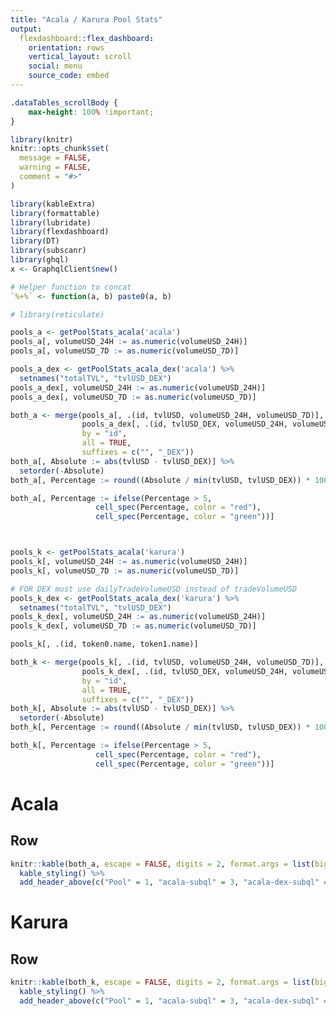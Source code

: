 ```yaml
---
title: "Acala / Karura Pool Stats"
output:
  flexdashboard::flex_dashboard:
    orientation: rows
    vertical_layout: scroll
    social: menu
    source_code: embed
---
```


```css
.dataTables_scrollBody {
    max-height: 100% !important;
}
```

```r

library(knitr)
knitr::opts_chunk$set(
  message = FALSE,
  warning = FALSE,
  comment = "#>"
)

library(kableExtra)
library(formattable)
library(lubridate)
library(flexdashboard)
library(DT)
library(subscanr)
library(ghql)
x <- GraphqlClient$new()

# Helper function to concat
`%+%` <- function(a, b) paste0(a, b)

# library(reticulate)

```

```r

pools_a <- getPoolStats_acala('acala')
pools_a[, volumeUSD_24H := as.numeric(volumeUSD_24H)]
pools_a[, volumeUSD_7D := as.numeric(volumeUSD_7D)]

pools_a_dex <- getPoolStats_acala_dex('acala') %>%
  setnames("totalTVL", "tvlUSD_DEX")
pools_a_dex[, volumeUSD_24H := as.numeric(volumeUSD_24H)]
pools_a_dex[, volumeUSD_7D := as.numeric(volumeUSD_7D)]

both_a <- merge(pools_a[, .(id, tvlUSD, volumeUSD_24H, volumeUSD_7D)],
                pools_a_dex[, .(id, tvlUSD_DEX, volumeUSD_24H, volumeUSD_7D)],
                by = "id",
                all = TRUE,
                suffixes = c("", "_DEX"))
both_a[, Absolute := abs(tvlUSD - tvlUSD_DEX)] %>% 
  setorder(-Absolute)
both_a[, Percentage := round((Absolute / min(tvlUSD, tvlUSD_DEX)) * 100, 1)]

both_a[, Percentage := ifelse(Percentage > 5, 
                   cell_spec(Percentage, color = "red"), 
                   cell_spec(Percentage, color = "green"))]



pools_k <- getPoolStats_acala('karura')
pools_k[, volumeUSD_24H := as.numeric(volumeUSD_24H)]
pools_k[, volumeUSD_7D := as.numeric(volumeUSD_7D)]

# FOR DEX must use dailyTradeVolumeUSD instead of tradeVolumeUSD
pools_k_dex <- getPoolStats_acala_dex('karura') %>%
  setnames("totalTVL", "tvlUSD_DEX")
pools_k_dex[, volumeUSD_24H := as.numeric(volumeUSD_24H)]
pools_k_dex[, volumeUSD_7D := as.numeric(volumeUSD_7D)]

pools_k[, .(id, token0.name, token1.name)]

both_k <- merge(pools_k[, .(id, tvlUSD, volumeUSD_24H, volumeUSD_7D)],
                pools_k_dex[, .(id, tvlUSD_DEX, volumeUSD_24H, volumeUSD_7D)],
                by = "id",
                all = TRUE,
                suffixes = c("", "_DEX"))
both_k[, Absolute := abs(tvlUSD - tvlUSD_DEX)] %>% 
  setorder(-Absolute)
both_k[, Percentage := round((Absolute / min(tvlUSD, tvlUSD_DEX)) * 100, 1)]

both_k[, Percentage := ifelse(Percentage > 5, 
                   cell_spec(Percentage, color = "red"), 
                   cell_spec(Percentage, color = "green"))]

```

# Acala {.tabset}

Row
----

```r

knitr::kable(both_a, escape = FALSE, digits = 2, format.args = list(big.mark = ",")) %>%
  kable_styling() %>%
  add_header_above(c("Pool" = 1, "acala-subql" = 3, "acala-dex-subql" = 3, "Difference" = 2))

```


# Karura {.tabset}

Row
----

```r

knitr::kable(both_k, escape = FALSE, digits = 2, format.args = list(big.mark = ",")) %>%
  kable_styling() %>%
  add_header_above(c("Pool" = 1, "acala-subql" = 3, "acala-dex-subql" = 3, "Difference" = 2))

```

